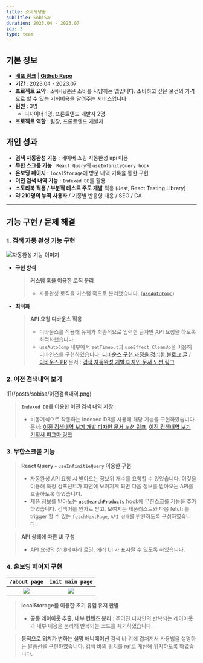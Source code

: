```yaml
---
title: 소비사냥꾼
subTitle: SobiSa!
duration: 2023.04 - 2023.07
idx: 3
type: team
---
```



<ProjectMainImage contents={contents} gridStyle='grid-cols-[1.6fr_repeat(2,_1fr)]' />

## 기본 정보

- [**배포 링크**](https://sobisa.vercel.app/ 'preview') | [**Github Repo**](https://github.com/SobiSa-Expense-Hunter/SobiSa 'preview')
- **기간** : 2023.04 - 2023.07
- **프로젝트 요약** : `소비사냥꾼`은 소비를 사냥하는 앱입니다. 소비하고 싶은 물건의 가격으로 할 수 있는 기회비용을 알려주는 서비스입니다.
- **팀원** : 3명
  - 디자이너 1명, 프론트엔드 개발자 2명
- **프로젝트 역할** : 팀장, 프론트엔드 개발자

## 개인 성과

- **검색 자동완성 기능** : 네이버 쇼핑 자동완성 api 이용
- **무한 스크롤 기능** : `React Query`의 `useInfinityQuery hook`
- **온보딩 페이지** : `localStorage`에 방문 내역 기록을 통한 구현
- **이전 검색 내역 기능** : `Indexed DB`를 활용
- **스토리북 적용 / 부분적 테스트 주도 개발** 적용 (Jest, React Testing Library)
- **약 210명의 누적 사용자** / 기종별 반응형 대응 / SEO / GA

<hr className='print:hidden' />
<div className='print:break-before-page' />

## 기능 구현 / 문제 해결

### 1. 검색 자동 완성 기능 구현

<Col2 className='[&_*]:mt-0'>

![자동완성 기능 이미지](/posts/sobisa/자동완성_이미지.png)

- **구현 방식**

  > **커스텀 훅을 이용한 로직 분리**
  >
  > - 자동완성 로직을 커스텀 훅으로 분리했습니다. ([`useAutoComp`](https://github.com/SobiSa-Expense-Hunter/SobiSa/blob/develop/src/hooks/useAutoCmp.ts))

- **최적화**
  > **API 요청 디바운스 적용**
  >
  > - 디바운스를 적용해 유저가 최종적으로 입력한 글자만 API 요청을 하도록 최적화했습니다.
  > - `useAutoComp` 내부에서 `setTimeout`과 `useEffect CleanUp`을 이용해 디바인스를 구현하였습니다. [디바운스 구현 과정을 정리한 블로그 글](https://blog.seo0h.me/blog/study/debounce 'preview') / [디바운스 PR](https://github.com/SobiSa-Expense-Hunter/SobiSa/pull/195 'preview')
  >   <Captions>
  >     문서 : [검색 자동완성 개발 디자인 문서 노션
  >     링크](https://seo0h.notion.site/07f7199059964da0a0a145e4fdfdb2fb)
  >   </Captions>

</Col2>

### 2. 이전 검색내역 보기

<Col2 >
  ![](/posts/sobisa/이전검색내역.png)

> **`Indexed DB`를 이용한 이전 검색 내역 저장**
>
> - 비동기식으로 작동하는 Indexed DB를 사용해 해당 기능을 구현하였습니다.
>   <Captions>
>     문서: [이전 검색내역 보기 개발 디자인 문서 노션
>     링크](https://seo0h.notion.site/f8cd84534d99456b8d1e0bc3f4589caf?pvs=4), [이전 검색내역 보기
>     기획서 피그마
>     링크](https://www.figma.com/file/eKwjz3dF1Jxay6fI1oimoq/%EC%86%8C%EB%B9%84%EC%82%AC-%EA%B8%B0%ED%9A%8D%EC%84%9C?type=design&node-id=0%3A1&mode=dev
>     )
>   </Captions>

</Col2>

<div className='print:break-before-page' />

### 3. 무한스크롤 기능

> **React Query - `useInfinitieQuery` 이용한 구현**
>
> - 자동완성 API 요청 시 받아오는 정보위 개수를 요청할 수 있었습니다. 이것을 이용해 특정 컴포넌트가 화면에 보여지게 되면 다음 정보를 받아오는 API를 호출하도록 하였습니다.
> - 제품 정보를 받아노는 [`useSearchProducts`](https://github.com/SobiSa-Expense-Hunter/SobiSa/blob/develop/src/hooks/useSearchProduct.ts) hook에 무한스크롤 기능을 추가하였습니다. 검색어를 인자로 받고, 보여지는 제품리스트와 다음 fetch 를 trigger 할 수 있는 `fetchNextPage`, `API 상태`를 반환하도록 구성하였습니다.

> **API 상태에 따른 UI 구성**
>
> - API 요청의 상태에 따라 로딩, 에러 UI 가 표시될 수 있도록 하였습니다.

### 4. 온보딩 페이지 구현

<div className='max-w-[80%] mx-auto rounded-xl [&_th]:w-1/2 [&>table]:my-0'>

|         `/about page`          |            `init main page`            |
| :----------------------------: | :------------------------------------: |
| ![](/posts/sobisa/온보딩1.png) | ![](/posts/sobisa/온보딩_오버레이.png) |

</div>

> **localStorage를 이용한 초기 유입 유저 판별**
>
> - **공통 레이아웃 추출, 내부 컨텐츠 분리** : 주어진 디자인의 반복되는 레이아웃과 내부 내용을 분리헤 반복되는 코드를 제거하였습니다.

> **동적으로 위치가 변하는 설명 애니메이션**
> 검색 바 위에 겹쳐져서 사용법을 설명하는 말풍선을 구현하였습니다. 검색 바의 위치를 ref로 계산해 위치하도록 하였습니다.
